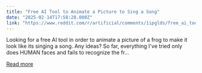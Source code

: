 ```yaml
---
title: "Free AI Tool to Animate a Picture to Sing a Song"
date: "2025-02-14T17:58:20.000Z"
link: "https://www.reddit.com/r/artificial/comments/1ipglds/free_ai_tool_to_animate_a_picture_to_sing_a_song/"
---
```


Looking for a free AI tool in order to animate a picture of a frog to make it look like its singing a song. Any ideas? So far, everything I've tried only does HUMAN faces and fails to recognize the fr...

[Read more](https://www.reddit.com/r/artificial/comments/1ipglds/free_ai_tool_to_animate_a_picture_to_sing_a_song/)
